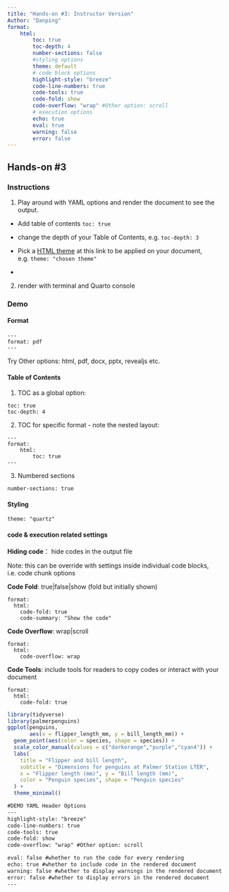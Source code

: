 ```yaml
---
title: "Hands-on #3: Instructor Version"
Author: "Danping"
format: 
    html:
        toc: true
        toc-depth: 4
        number-sections: false
        #styling options
        theme: default
        # code block options
        highlight-style: "breeze"
        code-line-numbers: true
        code-tools: true
        code-fold: show
        code-overflow: "wrap" #Other option: scroll
        # execution options
        echo: true
        eval: true
        warning: false
        error: false
---
```


## Hands-on #3

### Instructions

1.  Play around with YAML options and render the document to see the output.

-   Add table of contents `toc: true`

-   change the depth of your Table of Contents, e.g. `toc-depth: 3`

-   Pick a [HTML theme](https://quarto.org/docs/output-formats/html-themes.html) at this link to be applied on your document, e.g. `theme: "chosen theme"`

-   

2.  render with terminal and Quarto console

### Demo

#### Format

```         
---
format: pdf
---
```

::: aside
Try Other options: html, pdf, docx, pptx, revealjs etc.
:::

#### Table of Contents

1.  TOC as a global option:

```         
toc: true
toc-depth: 4
```

2.  TOC for specific format - note the nested layout:

```         
---
format: 
    html:
        toc: true
---
```

3.  Numbered sections

```         
number-sections: true
```

#### Styling

```         
theme: "quartz"
```

#### code & execution related settings

**Hiding code**： hide codes in the output file

Note: this can be override with settings inside individual code blocks, i.e. code chunk options

**Code Fold**: true\|false\|show (fold but initially shown)

```         
format:
  html:
    code-fold: true
    code-summary: "Show the code"
```

**Code Overflow**: wrap\|scroll

```         
format:
  html:
    code-overflow: wrap
```

**Code Tools**: include tools for readers to copy codes or interact with your document

```         
format:
  html:
    code-fold: true
```

```r
library(tidyverse)
library(palmerpenguins)
ggplot(penguins, 
       aes(x = flipper_length_mm, y = bill_length_mm)) +
  geom_point(aes(color = species, shape = species)) +
  scale_color_manual(values = c("darkorange","purple","cyan4")) +
  labs(
    title = "Flipper and bill length",
    subtitle = "Dimensions for penguins at Palmer Station LTER",
    x = "Flipper length (mm)", y = "Bill length (mm)",
    color = "Penguin species", shape = "Penguin species"
  ) +
  theme_minimal()
```

```markdown
#DEMO YAML Header Options
---
highlight-style: "breeze" 
code-line-numbers: true
code-tools: true
code-fold: show
code-overflow: "wrap" #Other option: scroll

eval: false #whether to run the code for every rendering
echo: true #whether to include code in the rendered document
warning: false #whether to display warnings in the rendered document
error: false #whether to display errors in the rendered document
---
```
